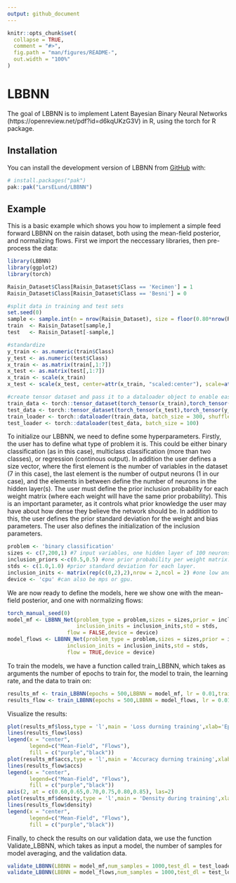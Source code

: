 ```yaml
---
output: github_document
---
```


<!-- README.md is generated from README.Rmd. Please edit that file -->

```r
knitr::opts_chunk$set(
  collapse = TRUE,
  comment = "#>",
  fig.path = "man/figures/README-",
  out.width = "100%"
)
```

# LBBNN

<!-- badges: start -->
<!-- badges: end -->

The goal of LBBNN is to implement Latent Bayesian Binary Neural Networks (https://openreview.net/pdf?id=d6kqUKzG3V) in R, 
using the torch for R package. 

## Installation

You can install the development version of LBBNN from [GitHub](https://github.com/) with:

``` r
# install.packages("pak")
pak::pak("LarsELund/LBBNN")
```

## Example

This is a basic example which shows you how to implement a simple feed forward
LBBNN on the raisin dataset, both using the mean-field posterior, and normalizing flows. First we import the neccessary libraries, then pre-process the data:

```r
library(LBBNN)
library(ggplot2)
library(torch)

Raisin_Dataset$Class[Raisin_Dataset$Class == 'Kecimen'] = 1
Raisin_Dataset$Class[Raisin_Dataset$Class == 'Besni'] = 0

#split data in training and test sets
set.seed(0)
sample <- sample.int(n = nrow(Raisin_Dataset), size = floor(0.80*nrow(Raisin_Dataset)), replace = FALSE)
train  <- Raisin_Dataset[sample,]
test   <- Raisin_Dataset[-sample,]

#standardize
y_train <- as.numeric(train$Class)
y_test <- as.numeric(test$Class)
x_train <- as.matrix(train[,1:7])
x_test <- as.matrix(test[,1:7])
x_train <- scale(x_train)
x_test <- scale(x_test, center=attr(x_train, "scaled:center"), scale=attr(x_train, "scaled:scale"))

#create tensor dataset and pass it to a dataloader object to enable easy mini-batch based optimization
train_data <- torch::tensor_dataset(torch_tensor(x_train),torch_tensor(y_train)) 
test_data <- torch::tensor_dataset(torch_tensor(x_test),torch_tensor(y_test))
train_loader <- torch::dataloader(train_data, batch_size = 300, shuffle = TRUE)
test_loader <- torch::dataloader(test_data, batch_size = 100)
```
To initialize our LBBNN, we need to define some hyperparameters. Firstly, the user has
to define what type of problem it is. This could be either binary classification (as in this case), multiclass classification
(more than two classes), or regression (continous output). In addition the user defines a size vector, where the first element
is the number of variables in the dataset (7 in this case), the last element is the number of output neurons (1 in our case), and the elements in between define the number of neurons in the hidden layer(s).  The user must define the prior inclusion probability for each weight matrix (where each weight will have the same prior probability). This is an important parameter, as it controls what prior knowledge the user may have about how dense they believe the network should be. In addition to this, the user defines the prior standard deviation for the weight and bias parameters. The user also defines the initialization of the inclusion parameters. 

```r
problem <- 'binary classification'
sizes <- c(7,200,1) #7 input variables, one hidden layer of 100 neurons, 1 output neuron.
inclusion_priors <-c(0.5,0.5) #one prior probability per weight matrix.
stds <- c(1.0,1.0) #prior standard deviation for each layer.
inclusion_inits <- matrix(rep(c(0,2),2),nrow = 2,ncol = 2) #one low and high for each layer
device <- 'cpu' #can also be mps or gpu.
```

We are now ready to define the models, here we show one with the mean-field posterior,
and one with normalizing flows:
```r
torch_manual_seed(0)
model_mf <- LBBNN_Net(problem_type = problem,sizes = sizes,prior = inclusion_priors,
                      inclusion_inits = inclusion_inits,std = stds,
                   flow = FALSE,device = device)
model_flows <- LBBNN_Net(problem_type = problem,sizes = sizes,prior = inclusion_priors,
                   inclusion_inits = inclusion_inits,std = stds,
                   flow = TRUE,device = device)

```

To train the models, we have a function called train_LBBNN, which takes as arguments the number of epochs to train for,
the model to train, the learning rate, and the data to train on:
```r
results_mf <- train_LBBNN(epochs = 500,LBBNN = model_mf, lr = 0.01,train_dl = train_loader,device = device)
results_flow <- train_LBBNN(epochs = 500,LBBNN = model_flows, lr = 0.01,train_dl = train_loader,device = device)
```
Visualize the results:

```r
plot(results_mf$loss,type = 'l',main = 'Loss durning training',xlab='Epoch',ylab='Loss',col='purple')
lines(results_flow$loss)
legend(x = "center",  
       legend=c("Mean-Field", "Flows"),  
       fill = c("purple","black")) 
plot(results_mf$accs,type = 'l',main = 'Accuracy durning training',xlab='Epoch',ylab='Accuracy',yaxt="n",col='purple')
lines(results_flow$accs)
legend(x = "center",  
       legend=c("Mean-Field", "Flows"),  
       fill = c("purple","black"))
axis(2, at = c(0.60,0.65,0.70,0.75,0.80,0.85), las=2)
plot(results_mf$density,type = 'l',main = 'Density during training',xlab='Epoch',ylab='Density',col='purple')
lines(results_flow$density)
legend(x = "center",  
       legend=c("Mean-Field", "Flows"),  
       fill = c("purple","black"))

```

Finally, to check the results on our validation data, we use the function Validate_LBBNN, which takes as input a model, the number of samples for model averaging, and the validation data.

```r
validate_LBBNN(LBBNN = model_mf,num_samples = 1000,test_dl = test_loader,device)
validate_LBBNN(LBBNN = model_flows,num_samples = 1000,test_dl = test_loader,device)
```


